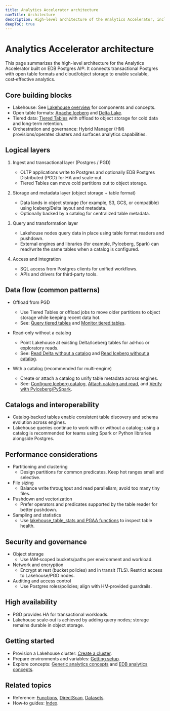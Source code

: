 ```yaml
---
title: Analytics Accelerator architecture
navTitle: Architecture
description: High-level architecture of the Analytics Accelerator, including Lakehouse, data flow, catalogs, and integration with EDB Postgres Distributed and Hybrid Manager.
deepToC: true
---
```


# Analytics Accelerator architecture

This page summarizes the high-level architecture for the Analytics Accelerator built on EDB Postgres AI®. It connects transactional Postgres with open table formats and cloud/object storage to enable scalable, cost‑effective analytics.

## Core building blocks

- Lakehouse: See [Lakehouse overview](./lakehouse) for components and concepts.
- Open table formats: [Apache Iceberg](./iceberg) and [Delta Lake](./delta_lake).
- Tiered data: [Tiered Tables](./tiered_tables) with offload to object storage for cold data and long‑term retention.
- Orchestration and governance: Hybrid Manager (HM) provisions/operates clusters and surfaces analytics capabilities.

## Logical layers

1. Ingest and transactional layer (Postgres / PGD)
   - OLTP applications write to Postgres and optionally EDB Postgres Distributed (PGD) for HA and scale‑out.
   - Tiered Tables can move cold partitions out to object storage.

2. Storage and metadata layer (object storage + table format)
   - Data lands in object storage (for example, S3, GCS, or compatible) using Iceberg/Delta layout and metadata.
   - Optionally backed by a catalog for centralized table metadata.

3. Query and transformation layer
   - Lakehouse nodes query data in place using table format readers and pushdown.
   - External engines and libraries (for example, PyIceberg, Spark) can read/write the same tables when a catalog is configured.

4. Access and integration
   - SQL access from Postgres clients for unified workflows.
   - APIs and drivers for third‑party tools.

## Data flow (common patterns)

- Offload from PGD
  - Use Tiered Tables or offload jobs to move older partitions to object storage while keeping recent data hot.
  - See: [Query tiered tables](./query-tiered-tables) and [Monitor tiered tables](./monitor-tiered-tables).

- Read‑only without a catalog
  - Point Lakehouse at existing Delta/Iceberg tables for ad‑hoc or exploratory reads.
  - See: [Read Delta without a catalog](./how-to-read-delta-without-catalog) and [Read Iceberg without a catalog](./how-to-read-iceberg-without-catalog).

- With a catalog (recommended for multi‑engine)
  - Create or attach a catalog to unify table metadata across engines.
  - See: [Configure Iceberg catalog](./configure-iceberg-catalog), [Attach catalog and read](./how-to-attach-catalog-and-read), and [Verify with PyIceberg/PySpark](./how-to-verify-catalog-with-pyiceberg-pyspark).

## Catalogs and interoperability

- Catalog‑backed tables enable consistent table discovery and schema evolution across engines.
- Lakehouse queries continue to work with or without a catalog; using a catalog is recommended for teams using Spark or Python libraries alongside Postgres.

## Performance considerations

- Partitioning and clustering
  - Design partitions for common predicates. Keep hot ranges small and selective.
- File sizing
  - Balance write throughput and read parallelism; avoid too many tiny files.
- Pushdown and vectorization
  - Prefer operators and predicates supported by the table reader for better pushdown.
- Sampling and statistics
  - Use [lakehouse_table_stats and PGAA functions](./reference/pgaa_functions.mdx) to inspect table health.

## Security and governance

- Object storage
  - Use IAM‑scoped buckets/paths per environment and workload.
- Network and encryption
  - Encrypt at rest (bucket policies) and in transit (TLS). Restrict access to Lakehouse/PGD nodes.
- Auditing and access control
  - Use Postgres roles/policies; align with HM‑provided guardrails.

## High availability

- PGD provides HA for transactional workloads.
- Lakehouse scale‑out is achieved by adding query nodes; storage remains durable in object storage.

## Getting started

- Provision a Lakehouse cluster: [Create a cluster](./create-lakehouse-cluster).
- Prepare environments and variables: [Getting setup](./getting-setup).
- Explore concepts: [Generic analytics concepts](./generic-concepts) and [EDB analytics concepts](./analytics-concepts).

## Related topics

- Reference: [Functions](./reference/functions.mdx), [DirectScan](./reference/directscan.mdx), [Datasets](./reference/datasets.mdx).
- How‑to guides: [Index](./how-to).
